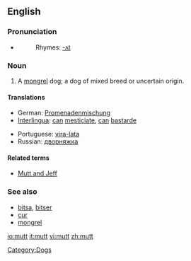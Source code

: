 ==English==

===Pronunciation===
*{{audio|en-us-mutt.ogg|Audio (US)}}
*:Rhymes: [[Rhymes:English:-ʌt|-ʌt]]

===Noun===
# {{pejorative}} A [[mongrel]] dog; a dog of mixed breed or uncertain origin.

====Translations====
{{trans-top|a mongrel dog}}
*German: [[Promenadenmischung]] {{f}}
*[[Interlingua]]: [[can]] [[mesticiar|mesticiate]], [[can]] [[bastarde]]
{{trans-mid}}
*Portuguese: [[vira-lata]] {{m}}
*Russian: [[дворняжка]]
{{trans-bottom}}

====Related terms====
*[[Mutt and Jeff]]

===See also===
*[[bitsa]], [[bitser]]
*[[cur]]
*[[mongrel]]

[[Category:Dogs]]

[[io:mutt]]
[[it:mutt]]
[[vi:mutt]]
[[zh:mutt]]